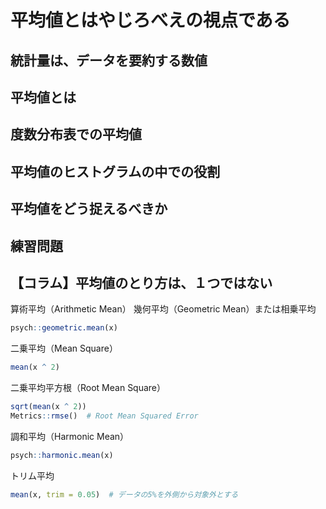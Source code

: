 # 平均値とはやじろべえの視点である

## 統計量は、データを要約する数値

## 平均値とは

## 度数分布表での平均値

## 平均値のヒストグラムの中での役割

## 平均値をどう捉えるべきか

## 練習問題

## 【コラム】平均値のとり方は、１つではない

算術平均（Arithmetic Mean）
幾何平均（Geometric Mean）または相乗平均
```r
psych::geometric.mean(x)
```

二乗平均（Mean Square）
```r
mean(x ^ 2)
```


二乗平均平方根（Root Mean Square）
```r
sqrt(mean(x ^ 2))
Metrics::rmse()  # Root Mean Squared Error
```


調和平均（Harmonic Mean）
```r
psych::harmonic.mean(x)
```


トリム平均
```r
mean(x, trim = 0.05)  # データの5%を外側から対象外とする
```

